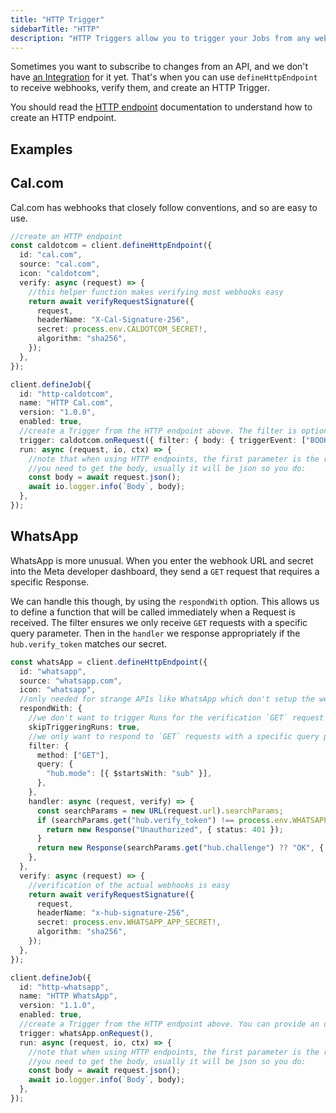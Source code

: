 ```yaml
---
title: "HTTP Trigger"
sidebarTitle: "HTTP"
description: "HTTP Triggers allow you to trigger your Jobs from any webhooks."
---
```


<Snippet file="v2-deprecation-warning.mdx" />

Sometimes you want to subscribe to changes from an API, and we don't have [an Integration](/integrations/introduction) for it yet. That's when you can use `defineHttpEndpoint` to receive webhooks, verify them, and create an HTTP Trigger.

You should read the [HTTP endpoint](/documentation/concepts/http-endpoints) documentation to understand how to create an HTTP endpoint.

## Examples

## Cal.com

Cal.com has webhooks that closely follow conventions, and so are easy to use.

```ts Cal.com
//create an HTTP endpoint
const caldotcom = client.defineHttpEndpoint({
  id: "cal.com",
  source: "cal.com",
  icon: "caldotcom",
  verify: async (request) => {
    //this helper function makes verifying most webhooks easy
    return await verifyRequestSignature({
      request,
      headerName: "X-Cal-Signature-256",
      secret: process.env.CALDOTCOM_SECRET!,
      algorithm: "sha256",
    });
  },
});

client.defineJob({
  id: "http-caldotcom",
  name: "HTTP Cal.com",
  version: "1.0.0",
  enabled: true,
  //create a Trigger from the HTTP endpoint above. The filter is optional.
  trigger: caldotcom.onRequest({ filter: { body: { triggerEvent: ["BOOKING_CANCELLED"] } } }),
  run: async (request, io, ctx) => {
    //note that when using HTTP endpoints, the first parameter is the request
    //you need to get the body, usually it will be json so you do:
    const body = await request.json();
    await io.logger.info(`Body`, body);
  },
});
```

## WhatsApp

WhatsApp is more unusual. When you enter the webhook URL and secret into the Meta developer dashboard, they send a `GET` request that requires a specific Response.

We can handle this though, by using the `respondWith` option. This allows us to define a function that will be called immediately when a Request is received. The filter ensures we only receive `GET` requests with a specific query parameter. Then in the `handler` we response appropriately if the `hub.verify_token` matches our secret.

```ts
const whatsApp = client.defineHttpEndpoint({
  id: "whatsapp",
  source: "whatsapp.com",
  icon: "whatsapp",
  //only needed for strange APIs like WhatsApp which don't setup the webhook until you pass the test
  respondWith: {
    //we don't want to trigger Runs for the verification `GET` request
    skipTriggeringRuns: true,
    //we only want to respond to `GET` requests with a specific query parameter
    filter: {
      method: ["GET"],
      query: {
        "hub.mode": [{ $startsWith: "sub" }],
      },
    },
    handler: async (request, verify) => {
      const searchParams = new URL(request.url).searchParams;
      if (searchParams.get("hub.verify_token") !== process.env.WHATSAPP_WEBHOOK_SECRET) {
        return new Response("Unauthorized", { status: 401 });
      }
      return new Response(searchParams.get("hub.challenge") ?? "OK", { status: 200 });
    },
  },
  verify: async (request) => {
    //verification of the actual webhooks is easy
    return await verifyRequestSignature({
      request,
      headerName: "x-hub-signature-256",
      secret: process.env.WHATSAPP_APP_SECRET!,
      algorithm: "sha256",
    });
  },
});

client.defineJob({
  id: "http-whatsapp",
  name: "HTTP WhatsApp",
  version: "1.1.0",
  enabled: true,
  //create a Trigger from the HTTP endpoint above. You can provide an optional filter.
  trigger: whatsApp.onRequest(),
  run: async (request, io, ctx) => {
    //note that when using HTTP endpoints, the first parameter is the request
    //you need to get the body, usually it will be json so you do:
    const body = await request.json();
    await io.logger.info(`Body`, body);
  },
});
```
